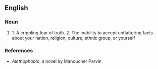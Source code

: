 ==English==

===Noun===
{{en-noun}}

# 1. A crippling fear of truth. 2. The inability to accept unflattering facts about your nation, religion, culture, ethnic group, or yourself

===References===
*''Alethophobia'', a novel by Manoucher Parvin